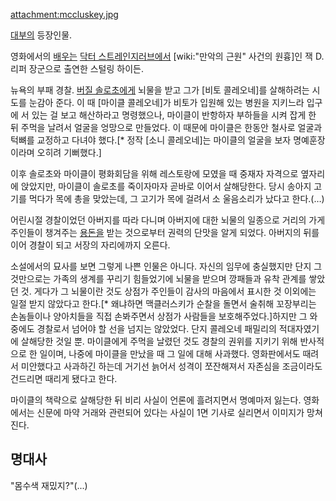 attachment:mccluskey.jpg

[[대부]]의 등장인물. 

영화에서의 [[배우]]는 [[닥터 스트레인지러브]]에서 [wiki:"만악의 근원" 사건의 원흉]인 잭 D. 리퍼 장군으로 출연한 스털링 하이든.

뉴욕의 부패 경찰. [[버질 솔로초]]에게 뇌물을 받고 그가 [비토 콜레오네]를 살해하려는 시도를 눈감아 준다. 이 때 [마이클 콜레오네]가 비토가 입원해 있는 병원을 지키느라 입구에 서 있는 걸 보고 해산하라고 명령했으나, 마이클이 반항하자 부하들을 시켜 잡게 한 뒤 주먹을 날려서 얼굴을 엉망으로 만들었다. 이 때문에 마이클은 한동안 철사로 얼굴과 턱뼈를 교정하고 다녀야 했다.[* 정작 [소니 콜레오네]는 마이클의 얼굴을 보자 명예훈장이라며 오히려 기뻐했다.]

이후 솔로초와 마이클이 평화회담을 위해 레스토랑에 모였을 때 중재자 자격으로 옆자리에 앉았지만, 마이클이 솔로초를 죽이자마자 곧바로 이어서 살해당한다. 당시 송아지 고기를 먹다가 목에 총을 맞았는데, 그 고기가 목에 걸려서 소 울음소리가 났다고 한다.(…)

어린시절 경찰이었던 아버지를 따라 다니며 아버지에 대한 뇌물의 일종으로 거리의 가게 주인들이 챙겨주는 [[용돈]]을 받는 것으로부터 권력의 단맛을 알게 되었다. 아버지의 뒤를 이어 경찰이 되고 서장의 자리에까지 오른다.

소설에서의 묘사를 보면 그렇게 나쁜 인물은 아니다. 자신의 임무에 충실했지만 단지 그것만으로는 가족의 생계를 꾸리기 힘들었기에 뇌물을 받으며 깡패들과 유착 관계를 쌓았던 것. 게다가 그 뇌물이란 것도 상점가 주인들이 감사의 마음에서 표시한 것 이외에는 일절 받지 않았다고 한다.[* 왜냐하면 맥클러스키가 순찰을 돌면서 술취해 꼬장부리는 손놈들이나 양아치들을 직접 손봐주면서 상점가 사람들을 보호해주었다.]하지만 그 와중에도 경찰로서 넘어야 할 선을 넘지는 않았었다. 단지 콜레오네 패밀리의 적대자였기에 살해당한 것일 뿐. 마이클에게 주먹을 날렸던 것도 경찰의 권위를 지키기 위해 반사적으로 한 일이며, 나중에 마이클을 만났을 때 그 일에 대해 사과했다. 영화판에서도 때려서 미안했다고 사과하긴 하는데 거기선 늙어서 성격이 쪼잔해져서 자존심을 조금이라도 건드리면 때리게 됐다고 한다.

마이클의 책략으로 살해당한 뒤 비리 사실이 언론에 흘려지면서 명예마저 잃는다. 영화에서는 신문에 마약 거래와 관련되어 있다는 사실이 1면 기사로 실리면서 이미지가 망쳐진다.

==명대사==
"몸수색 재밌지?"(...)
